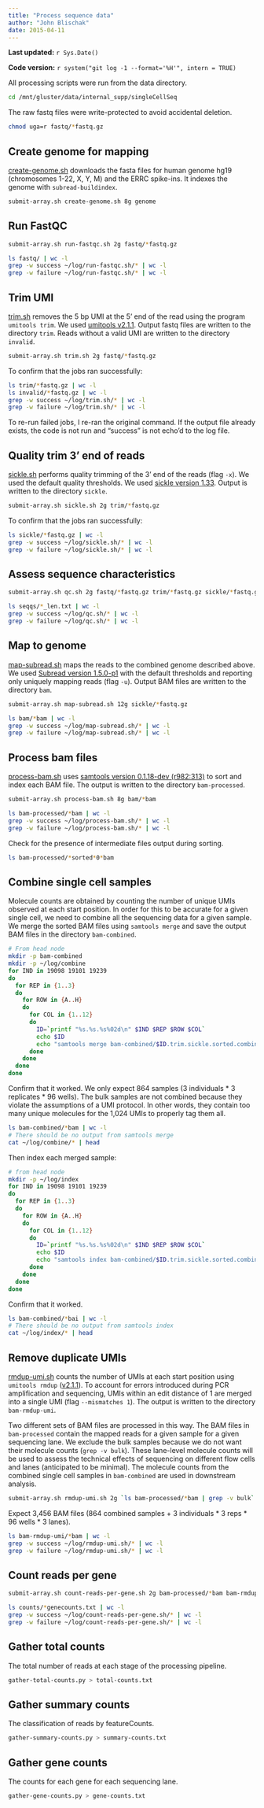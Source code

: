 ```yaml
---
title: "Process sequence data"
author: "John Blischak"
date: 2015-04-11
---
```


**Last updated:** `r Sys.Date()`

**Code version:** `r system("git log -1 --format='%H'", intern = TRUE)`

All processing scripts were run from the data directory.

```bash
cd /mnt/gluster/data/internal_supp/singleCellSeq
```

The raw fastq files were write-protected to avoid accidental deletion.

```bash
chmod uga=r fastq/*fastq.gz
```

## Create genome for mapping

[create-genome.sh][] downloads the fasta files for human genome hg19 (chromosomes 1-22, X, Y, M) and the ERRC spike-ins.
It indexes the genome with `subread-buildindex`.

```bash
submit-array.sh create-genome.sh 8g genome
```

[create-genome.sh]: https://github.com/jdblischak/singleCellSeq/blob/master/code/create-genome.sh

## Run FastQC

```bash
submit-array.sh run-fastqc.sh 2g fastq/*fastq.gz
```

```bash
ls fastq/ | wc -l
grep -w success ~/log/run-fastqc.sh/* | wc -l
grep -w failure ~/log/run-fastqc.sh/* | wc -l
```

## Trim UMI

[trim.sh][] removes the 5 bp UMI at the 5' end of the read using the program `umitools trim`.
We used [umitools v2.1.1][umitools]. Output fastq files are written to the directory `trim`.
Reads without a valid UMI are written to the directory `invalid`.

```bash
submit-array.sh trim.sh 2g fastq/*fastq.gz
```

[trim.sh]: https://github.com/jdblischak/singleCellSeq/blob/master/code/trim.sh
[umitools]: https://github.com/brwnj/umitools/releases/tag/v2.1.1

To confirm that the jobs ran successfully:

```bash
ls trim/*fastq.gz | wc -l
ls invalid/*fastq.gz | wc -l
grep -w success ~/log/trim.sh/* | wc -l
grep -w failure ~/log/trim.sh/* | wc -l
```

To re-run failed jobs, I re-ran the original command.
If the output file already exists, the code is not run and "success" is not echo'd to the log file.

## Quality trim 3' end of reads

[sickle.sh][] performs quality trimming of the 3' end of the reads (flag `-x`).
We used the default quality thresholds.
We used [sickle version 1.33][sickle].
Output is written to the directory `sickle`.

```bash
submit-array.sh sickle.sh 2g trim/*fastq.gz
```

[sickle.sh]: https://github.com/jdblischak/singleCellSeq/blob/master/code/sickle.sh
[sickle]: https://github.com/najoshi/sickle/releases/tag/v1.33

To confirm that the jobs ran successfully:

```bash
ls sickle/*fastq.gz | wc -l
grep -w success ~/log/sickle.sh/* | wc -l
grep -w failure ~/log/sickle.sh/* | wc -l
```

## Assess sequence characteristics

```bash
submit-array.sh qc.sh 2g fastq/*fastq.gz trim/*fastq.gz sickle/*fastq.gz
```

```bash
ls seqqs/*_len.txt | wc -l
grep -w success ~/log/qc.sh/* | wc -l
grep -w failure ~/log/qc.sh/* | wc -l
```

## Map to genome

[map-subread.sh][] maps the reads to the combined genome described above.
We used [Subread version 1.5.0-p1][subread] with the default thresholds and reporting only uniquely mapping reads (flag `-u`).
Output BAM files are written to the directory `bam`.

```bash
submit-array.sh map-subread.sh 12g sickle/*fastq.gz
```

[map-subread.sh]: https://github.com/jdblischak/singleCellSeq/blob/master/code/map-subread.sh
[subread]: http://sourceforge.net/projects/subread/files/subread-1.5.0-p1/

```bash
ls bam/*bam | wc -l
grep -w success ~/log/map-subread.sh/* | wc -l
grep -w failure ~/log/map-subread.sh/* | wc -l
```

## Process bam files

[process-bam.sh][] uses [samtools version 0.1.18-dev (r982:313)][samtools] to sort and index each BAM file.
The output is written to the directory `bam-processed`.

```bash
submit-array.sh process-bam.sh 8g bam/*bam
```

[process-bam.sh]: https://github.com/jdblischak/singleCellSeq/blob/master/code/process-bam.sh
[samtools]: http://sourceforge.net/projects/samtools/files/samtools/0.1.18/

```bash
ls bam-processed/*bam | wc -l
grep -w success ~/log/process-bam.sh/* | wc -l
grep -w failure ~/log/process-bam.sh/* | wc -l
```

Check for the presence of intermediate files output during sorting.

```bash
ls bam-processed/*sorted*0*bam
```

## Combine single cell samples

Molecule counts are obtained by counting the number of unique UMIs observed at each start position.
In order for this to be accurate for a given single cell, we need to combine all the sequencing data for a given sample.
We merge the sorted BAM files using `samtools merge` and save the output BAM files in the directory `bam-combined`.

```bash
# From head node
mkdir -p bam-combined
mkdir -p ~/log/combine
for IND in 19098 19101 19239
do
  for REP in {1..3}
  do
    for ROW in {A..H}
    do
      for COL in {1..12}
      do
        ID=`printf "%s.%s.%s%02d\n" $IND $REP $ROW $COL`
        echo $ID
        echo "samtools merge bam-combined/$ID.trim.sickle.sorted.combined.bam bam-processed/$ID*trim.sickle.sorted.bam" | qsub -l h_vmem=4g -N $ROW$COL.$IND.$REP.combine -cwd -o ~/log/combine.sh -j y -V
      done
    done
  done
done
```

Confirm that it worked.
We only expect 864 samples (3 individuals * 3 replicates * 96 wells).
The bulk samples are not combined because they violate the assumptions of a UMI protocol.
In other words, they contain too many unique molecules for the 1,024 UMIs to properly tag them all.

```bash
ls bam-combined/*bam | wc -l
# There should be no output from samtools merge
cat ~/log/combine/* | head
```

Then index each merged sample:

```bash
# from head node
mkdir -p ~/log/index
for IND in 19098 19101 19239
do
  for REP in {1..3}
  do
    for ROW in {A..H}
    do
      for COL in {1..12}
      do
        ID=`printf "%s.%s.%s%02d\n" $IND $REP $ROW $COL`
        echo $ID
        echo "samtools index bam-combined/$ID.trim.sickle.sorted.combined.bam" | qsub -l h_vmem=2g -N $ROW$COL.$IND.$REP.index -cwd -o ~/log/index -j y -V -l 'hostname=!bigmem02'
      done
    done
  done
done
```

Confirm that it worked.

```bash
ls bam-combined/*bai | wc -l
# There should be no output from samtools index
cat ~/log/index/* | head
```

## Remove duplicate UMIs

[rmdup-umi.sh][] counts the number of UMIs at each start position using `umitools rmdup` ([v2.1.1][umitools]).
To account for errors introduced during PCR amplification and sequencing, UMIs within an edit distance of 1 are merged into a single UMI (flag `--mismatches 1`).
The output is written to the directory `bam-rmdup-umi`.

Two different sets of BAM files are processed in this way.
The BAM files in `bam-processed` contain the mapped reads for a given sample for a given sequencing lane.
We exclude the bulk samples because we do not want their molecule counts (`grep -v bulk`).
These lane-level molecule counts will be used to assess the technical effects of sequencing on different flow cells and lanes (anticipated to be minimal).
The molecule counts from the combined single cell samples in `bam-combined` are used in downstream analysis.

```bash
submit-array.sh rmdup-umi.sh 2g `ls bam-processed/*bam | grep -v bulk` bam-combined/*bam
```

[rmdup-umi.sh]: https://github.com/jdblischak/singleCellSeq/blob/update-pipeline/code/rmdup-umi.sh

Expect 3,456 BAM files (864 combined samples + 3 individuals * 3 reps * 96 wells * 3 lanes).

```bash
ls bam-rmdup-umi/*bam | wc -l
grep -w success ~/log/rmdup-umi.sh/* | wc -l
grep -w failure ~/log/rmdup-umi.sh/* | wc -l
```

## Count reads per gene

```bash
submit-array.sh count-reads-per-gene.sh 2g bam-processed/*bam bam-rmdup-umi/*bam bam-combined/*bam
```

```bash
ls counts/*genecounts.txt | wc -l
grep -w success ~/log/count-reads-per-gene.sh/* | wc -l
grep -w failure ~/log/count-reads-per-gene.sh/* | wc -l
```

## Gather total counts

The total number of reads at each stage of the processing pipeline.

```bash
gather-total-counts.py > total-counts.txt
```

## Gather summary counts

The classification of reads by featureCounts.

```bash
gather-summary-counts.py > summary-counts.txt
```

## Gather gene counts

The counts for each gene for each sequencing lane.

```bash
gather-gene-counts.py > gene-counts.txt
```
